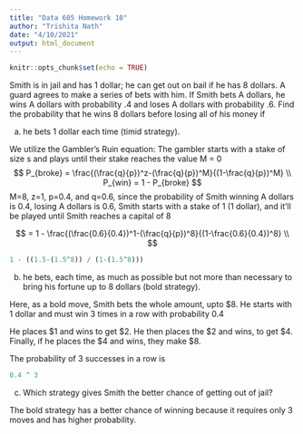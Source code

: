 ---
title: "Data 605 Homework 10"
author: "Trishita Nath"
date: "4/10/2021"
output: html_document
---

```{r setup, include=FALSE}
knitr::opts_chunk$set(echo = TRUE)
```


Smith is in jail and has 1 dollar; he can get out on bail if he has 8 dollars.
A guard agrees to make a series of bets with him. If Smith bets A dollars,
he wins A dollars with probability .4 and loses A dollars with probability .6.
Find the probability that he wins 8 dollars before losing all of his money if

a. he bets 1 dollar each time (timid strategy).  

We utilize the Gambler’s Ruin equation: 
The gambler starts with a stake of size s and plays until their stake reaches the value M = 0  
$$
P_{broke} = \frac{(\frac{q}{p})^z-(\frac{q}{p})^M}{(1-\frac{q}{p})^M} \\
P_{win} = 1 - P_{broke}
$$
M=8, z=1, p=0.4, and q=0.6, since the probability of Smith winning A dollars is 0.4, losing A dollars is 0.6, Smith starts with a stake of 1 (1 dollar), and it’ll be played until Smith reaches a capital of 8  

$$
= 1 - \frac{(\frac{0.6}{0.4})^1-(\frac{q}{p})^8}{(1-\frac{0.6}{0.4})^8} \\
$$
```{r}
1 - ((1.5-(1.5^8)) / (1-(1.5^8)))
```

b. he bets, each time, as much as possible but not more than necessary to
bring his fortune up to 8 dollars (bold strategy).  

Here, as a bold move, Smith bets the whole amount, upto \$8. He starts with 1 dollar and must win 3 times in a row with probability 0.4

He places \$1 and wins to get \$2. He then places the \$2 and wins, to get \$4. Finally, if he places the \$4 and wins, they make \$8.


The probability of 3 successes in a row is

```{r}
0.4 ^ 3
```


c. Which strategy gives Smith the better chance of getting out of jail?  

The bold strategy has a better chance of winning because it requires only 3 moves and has higher probability.